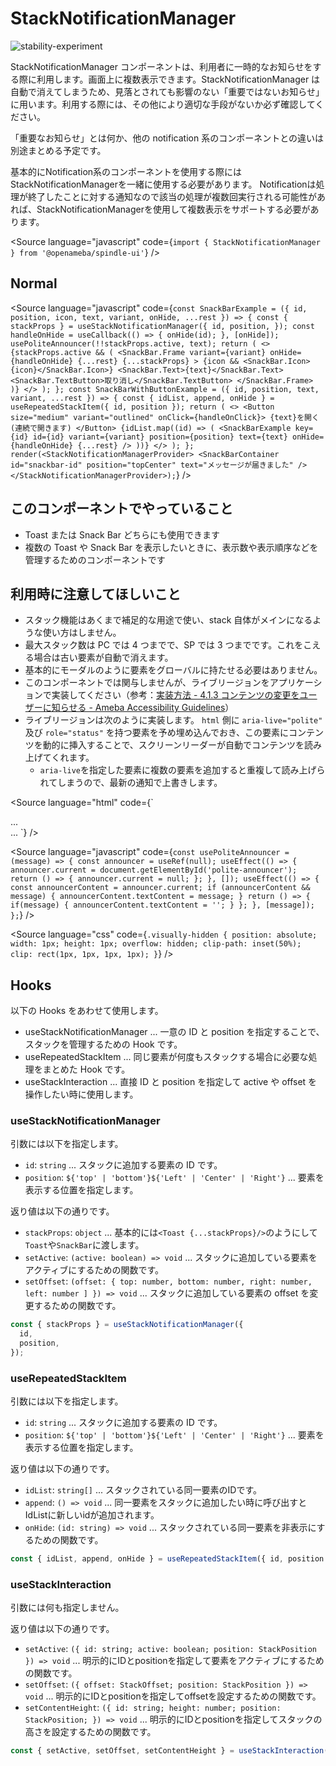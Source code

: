 
# StackNotificationManager

<Meta title="StackNotificationManager" component={StackNotificationManager} />

![stability-experiment](https://img.shields.io/badge/stability-experiment-red.svg)

StackNotificationManager コンポーネントは、利用者に一時的なお知らせをする際に利用します。画面上に複数表示できます。StackNotificationManager は自動で消えてしまうため、見落とされても影響のない「重要ではないお知らせ」に用います。利用する際には、その他により適切な手段がないか必ず確認してください。

「重要なお知らせ」とは何か、他の notification 系のコンポーネントとの違いは別途まとめる予定です。

基本的にNotification系のコンポーネントを使用する際にはStackNotificationManagerを一緒に使用する必要があります。
Notificationは処理が終了したことに対する通知なので該当の処理が複数回実行される可能性があれば、StackNotificationManagerを使用して複数表示をサポートする必要があります。

<Source
  language="javascript"
  code={`import { StackNotificationManager } from '@openameba/spindle-ui'`}
/>

## Normal

<Preview withSource="open">
  <Story name="Normal">
    <StackNotificationManagerExample />
  </Story>
</Preview>

<Source
  language="javascript"
  code={`
const SnackBarExample = ({ id, position, icon, text, variant, onHide, ...rest }) => {
  const { stackProps } = useStackNotificationManager({
    id,
    position,
  });
  const handleOnHide = useCallback(() => {
    onHide(id);
  }, [onHide]);
  usePoliteAnnouncer(!!stackProps.active, text);
  return (
    <>
      {stackProps.active && (
        <SnackBar.Frame
          variant={variant}
          onHide={handleOnHide}
          {...rest}
          {...stackProps}
        >
          {icon && <SnackBar.Icon>{icon}</SnackBar.Icon>}
          <SnackBar.Text>{text}</SnackBar.Text>
          <SnackBar.TextButton>取り消し</SnackBar.TextButton>
        </SnackBar.Frame>
      )}
    </>
  );
};
const SnackBarWithButtonExample = ({ id, position, text, variant, ...rest }) => {
  const { idList, append, onHide } = useRepeatedStackItem({ id, position });
  return (
    <>
      <Button size="medium" variant="outlined" onClick={handleOnClick}>
        {text}を開く(連続で開きます)
      </Button>
      {idList.map((id) => (
        <SnackBarExample
          key={id}
          id={id}
          variant={variant}
          position={position}
          text={text}
          onHide={handleOnHide}
          {...rest}
        />
      ))}
    </>
  );
};
render(<StackNotificationManagerProvider>
  <SnackBarContainer
    id="snackbar-id"
    position="topCenter"
    text="メッセージが届きました"
  />
</StackNotificationManagerProvider>);
`}
/>

## このコンポーネントでやっていること

- Toast または Snack Bar どちらにも使用できます
- 複数の Toast や Snack Bar を表示したいときに、表示数や表示順序などを管理するためのコンポーネントです

## 利用時に注意してほしいこと

- スタック機能はあくまで補足的な用途で使い、stack 自体がメインになるような使い方はしません。
- 最大スタック数は PC では 4 つまでで、SP では 3 つまでです。これをこえる場合は古い要素が自動で消えます。
- 基本的にモーダルのように要素をグローバルに持たせる必要はありません。
- このコンポーネントでは関与しませんが、ライブリージョンをアプリケーションで実装してください（参考：[実装方法 - 4.1.3 コンテンツの変更をユーザーに知らせる - Ameba Accessibility Guidelines](https://a11y-guidelines.ameba.design/4/1/3/#%E5%AE%9F%E8%A3%85%E6%96%B9%E6%B3%95)）
- ライブリージョンは次のように実装します。 `html` 側に `aria-live="polite"` 及び `role="status"` を持つ要素を予め埋め込んでおき、この要素にコンテンツを動的に挿入することで、スクリーンリーダーが自動でコンテンツを読み上げてくれます。
  - `aria-live`を指定した要素に複数の要素を追加すると重複して読み上げられてしまうので、最新の通知で上書きします。

<Source
  language="html"
  code={`
<html>
  <body>
    ...
    <div
      aria-live="polite"
      id="polite-announcer"
      role="status"
      class="visually-hidden"
    ></div>
    ...
  </body>
</html>
  `}
/>

<Source
  language="javascript"
  code={`
const usePoliteAnnouncer = (message) => {
  const announcer = useRef(null);
  useEffect(() => {
    announcer.current = document.getElementById('polite-announcer');
    return () => {
      announcer.current = null;
    };
  }, []);
  useEffect(() => {
    const announcerContent = announcer.current;
    if (announcerContent && message) {
      announcerContent.textContent = message;
    }
    return () => {
      if(message) {
        announcerContent.textContent = '';
      }
    };
  }, [message]);
};
  `}
/>

<Source
  language="css"
  code={`
  .visually-hidden {
  position: absolute;
  width: 1px;
  height: 1px;
  overflow: hidden;
  clip-path: inset(50%);
  clip: rect(1px, 1px, 1px, 1px);
}
  `}
/>

## Hooks

以下の Hooks をあわせて使用します。

- useStackNotificationManager ... 一意の ID と position を指定することで、スタックを管理するための Hook です。
- useRepeatedStackItem ... 同じ要素が何度もスタックする場合に必要な処理をまとめた Hook です。
- useStackInteraction ... 直接 ID と position を指定して active や offset を操作したい時に使用します。

### useStackNotificationManager

引数には以下を指定します。

- `id`: `string` ... スタックに追加する要素の ID です。
- `position`: `${'top' | 'bottom'}${'Left' | 'Center' | 'Right'}` ... 要素を表示する位置を指定します。

返り値は以下の通りです。

- `stackProps`: `object` ... 基本的には`<Toast {...stackProps}/>`のようにして`Toast`や`SnackBar`に渡します。
- `setActive`: `(active: boolean) => void` ... スタックに追加している要素をアクティブにするための関数です。
- `setOffset`: `(offset: { top: number, bottom: number, right: number, left: number ] }) => void` ... スタックに追加している要素の offset を変更するための関数です。

```ts
const { stackProps } = useStackNotificationManager({
  id,
  position,
});
```

### useRepeatedStackItem

引数には以下を指定します。

- `id`: `string` ... スタックに追加する要素の ID です。
- `position`: `${'top' | 'bottom'}${'Left' | 'Center' | 'Right'}` ... 要素を表示する位置を指定します。

返り値は以下の通りです。

- `idList`: `string[]` ... スタックされている同一要素のIDです。
- `append`: `() => void` ... 同一要素をスタックに追加したい時に呼び出すとIdListに新しいidが追加されます。
- `onHide`: `(id: string) => void` ... スタックされている同一要素を非表示にするための関数です。

```ts
const { idList, append, onHide } = useRepeatedStackItem({ id, position });
```

### useStackInteraction

引数には何も指定しません。

返り値は以下の通りです。

- `setActive`: `({ id: string; active: boolean; position: StackPosition }) => void` ... 明示的にIDとpositionを指定して要素をアクティブにするための関数です。
- `setOffset`: `({ offset: StackOffset; position: StackPosition }) => void` ... 明示的にIDとpositionを指定してoffsetを設定するための関数です。
- `setContentHeight`: `({ id: string; height: number; position: StackPosition; }) => void` ... 明示的にIDとpositionを指定してスタックの高さを設定するための関数です。

```ts
const { setActive, setOffset, setContentHeight } = useStackInteraction();
```

